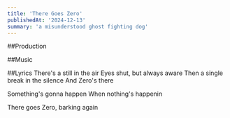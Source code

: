 ```yaml
---
title: 'There Goes Zero'
publishedAt: '2024-12-13'
summary: 'a misunderstood ghost fighting dog'
---
```




##Production


##Music


##Lyrics
There's a still in the air
Eyes shut, but always aware
Then a single break in the silence
And Zero's there

Something's gonna happen
When nothing's happenin

There goes Zero, barking again
